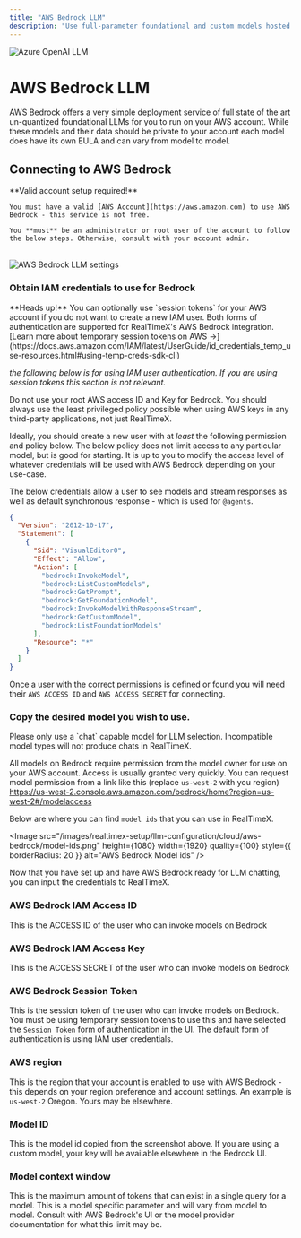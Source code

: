 ```yaml
---
title: "AWS Bedrock LLM"
description: "Use full-parameter foundational and custom models hosted on AWS via Bedrock for RAG + Agents."
---
```



<Image
  src="/images/realtimex-setup/llm-configuration/cloud/aws-bedrock/header-image.png"
  height={1080}
  width={1920}
  quality={100}
  alt="Azure OpenAI LLM"
/>

# AWS Bedrock LLM

AWS Bedrock offers a very simple deployment service of full state of the art un-quantized foundational LLMs for you to run on your AWS account. While these models and their data should be private to your account each model does have its own EULA and can vary from model to model.

## Connecting to AWS Bedrock

<Callout type="info" emoji="️💡">
  **Valid account setup required!**

    You must have a valid [AWS Account](https://aws.amazon.com) to use AWS Bedrock - this service is not free.

    You **must** be an administrator or root user of the account to follow the below steps. Otherwise, consult with your account admin.

</Callout>
<br/>
<Image
  src="/images/realtimex-setup/llm-configuration/cloud/aws-bedrock/aws-bedrock-llm.png"
  height={1080}
  width={1920}
  quality={100}
  alt="AWS Bedrock LLM settings"
/>

### Obtain IAM credentials to use for Bedrock

<Callout type="info">
  **Heads up!** You can optionally use `session tokens` for your AWS account if
  you do not want to create a new IAM user. Both forms of authentication are
  supported for RealTimeX's AWS Bedrock integration. [Learn more about
  temporary session tokens on AWS
  &rarr;](https://docs.aws.amazon.com/IAM/latest/UserGuide/id_credentials_temp_use-resources.html#using-temp-creds-sdk-cli)
</Callout>

_the following below is for using IAM user authentication. If you are using session tokens this section is not relevant._

<Callout type="error">
  Do not use your root AWS access ID and Key for Bedrock. You should always use
  the least privileged policy possible when using AWS keys in any third-party
  applications, not just RealTimeX.
</Callout>

Ideally, you should create a new user with at _least_ the following permission and policy below. The below policy
does not limit access to any particular model, but is good for starting. It is up to you to modify the access level of whatever
credentials will be used with AWS Bedrock depending on your use-case.

The below credentials allow a user to see models and stream responses as well as default synchronous response - which is used for `@agents`.

```json
{
  "Version": "2012-10-17",
  "Statement": [
    {
      "Sid": "VisualEditor0",
      "Effect": "Allow",
      "Action": [
        "bedrock:InvokeModel",
        "bedrock:ListCustomModels",
        "bedrock:GetPrompt",
        "bedrock:GetFoundationModel",
        "bedrock:InvokeModelWithResponseStream",
        "bedrock:GetCustomModel",
        "bedrock:ListFoundationModels"
      ],
      "Resource": "*"
    }
  ]
}
```

Once a user with the correct permissions is defined or found you will need their `AWS ACCESS ID` and `AWS ACCESS SECRET` for connecting.

### Copy the desired model you wish to use.

<Callout type="info" emoji="️💡">
 Please only use a `chat` capable model for LLM selection. Incompatible model types will not produce chats in RealTimeX.

</Callout>

All models on Bedrock require permission from the model owner for use on your AWS account. Access is usually granted very quickly.
You can request model permission from a link like this (replace `us-west-2` with you region)
https://us-west-2.console.aws.amazon.com/bedrock/home?region=us-west-2#/modelaccess

Below are where you can find `model ids` that you can use in RealTimeX.

<Image
  src="/images/realtimex-setup/llm-configuration/cloud/aws-bedrock/model-ids.png"
  height={1080}
  width={1920}
  quality={100}
  style={{ borderRadius: 20 }}
  alt="AWS Bedrock Model ids"
/>

Now that you have set up and have AWS Bedrock ready for LLM chatting, you can input the credentials to RealTimeX.

### AWS Bedrock IAM Access ID

This is the ACCESS ID of the user who can invoke models on Bedrock

### AWS Bedrock IAM Access Key

This is the ACCESS SECRET of the user who can invoke models on Bedrock

### AWS Bedrock Session Token

This is the session token of the user who can invoke models on Bedrock. You must be using temporary session tokens to use this and have selected the `Session Token` form of authentication in the UI.
The default form of authentication is using IAM user credentials.

### AWS region

This is the region that your account is enabled to use with AWS Bedrock - this depends on your region preference and account settings.
An example is `us-west-2` Oregon. Yours may be elsewhere.

### Model ID

This is the model id copied from the screenshot above. If you are using a custom model, your key will be available elsewhere in the Bedrock UI.

### Model context window

This is the maximum amount of tokens that can exist in a single query for a model. This is a model specific parameter and will vary from model to model.
Consult with AWS Bedrock's UI or the model provider documentation for what this limit may be.
